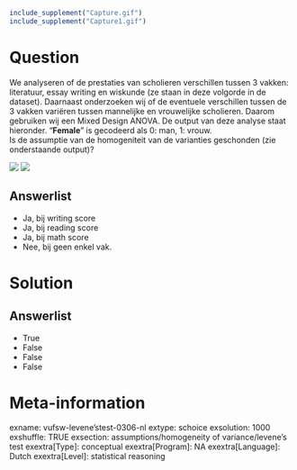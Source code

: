 ```r
include_supplement("Capture.gif")
include_supplement("Capture1.gif")
```

Question
========
We analyseren of de prestaties van scholieren verschillen tussen 3
vakken: literatuur, essay writing en wiskunde (ze staan in deze volgorde
in de dataset). Daarnaast onderzoeken wij of de eventuele verschillen
tussen de 3 vakken variëren tussen mannelijke en vrouwelijke scholieren.
Daarom gebruiken wij een Mixed Design ANOVA. De output van deze analyse
staat hieronder. "**Female**" is gecodeerd als 0: man, 1: vrouw.  
Is de assumptie van de homogeniteit van de varianties geschonden (zie
onderstaande output)? 
  
![](Capture.gif)
![](Capture1.gif)

Answerlist
----------
* Ja, bij writing score
* Ja, bij reading score
* Ja, bij math score
* Nee, bij geen enkel vak.

Solution
========










Answerlist
----------
* True
* False
* False
* False

Meta-information
================
exname: vufsw-levene'stest-0306-nl
extype: schoice
exsolution: 1000
exshuffle: TRUE
exsection: assumptions/homogeneity of variance/levene's test
exextra[Type]: conceptual
exextra[Program]: NA
exextra[Language]: Dutch
exextra[Level]: statistical reasoning

